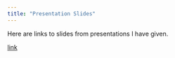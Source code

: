 ```yaml
---
title: "Presentation Slides"
---
```


Here are links to slides from presentations I have given.

[link](https://github.com/goodekat/presentations/blob/master/graphics%20group/03-applying_lime_to_random_forest/)